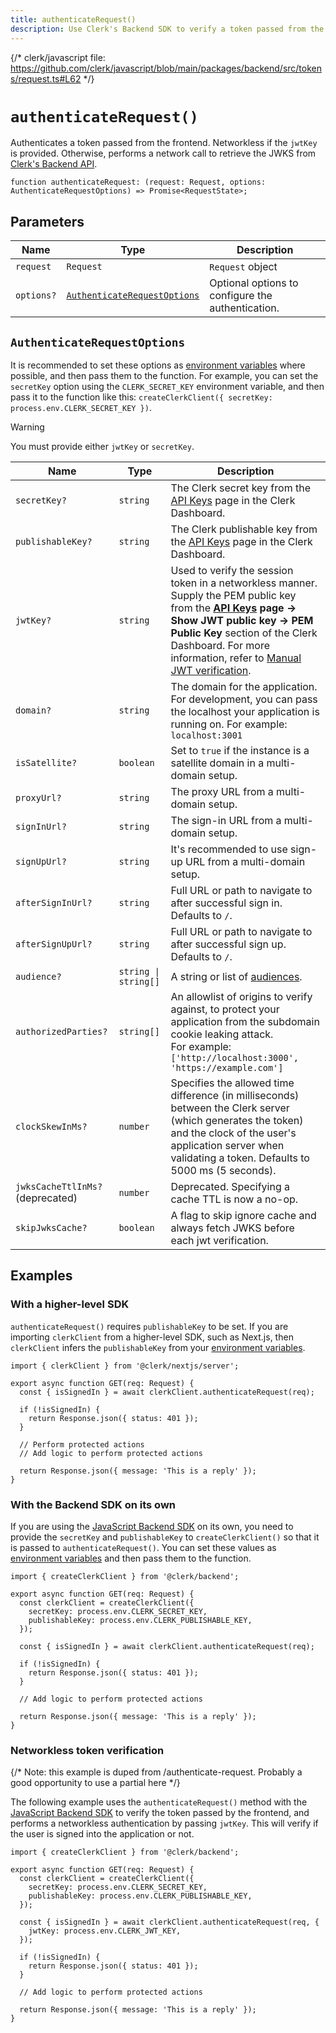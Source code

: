 ```yaml
---
title: authenticateRequest()
description: Use Clerk's Backend SDK to verify a token passed from the frontend.
---
```


{/* clerk/javascript file: https://github.com/clerk/javascript/blob/main/packages/backend/src/tokens/request.ts#L62 */}

# `authenticateRequest()`

Authenticates a token passed from the frontend. Networkless if the `jwtKey` is provided. Otherwise, performs a network call to retrieve the JWKS from [Clerk's Backend API](/docs/reference/backend-api/tag/JWKS#operation/GetJWKS).

```tsx {{ prettier: false }}
function authenticateRequest: (request: Request, options: AuthenticateRequestOptions) => Promise<RequestState>;
```

## Parameters

| Name | Type | Description |
| - | - | - |
| `request` | `Request` | `Request` object |
| `options?` | [`AuthenticateRequestOptions`](#authenticate-request-options) | Optional options to configure the authentication. |

## `AuthenticateRequestOptions`

It is recommended to set these options as [environment variables](/docs/deployments/clerk-environment-variables#api-and-sdk-configuration) where possible, and then pass them to the function. For example, you can set the `secretKey` option using the `CLERK_SECRET_KEY` environment variable, and then pass it to the function like this: `createClerkClient({ secretKey: process.env.CLERK_SECRET_KEY })`.

> [!WARNING]
> You must provide either `jwtKey` or `secretKey`.

| Name | Type | Description |
| - | - | - |
| `secretKey?` | `string` | The Clerk secret key from the [API Keys](https://dashboard.clerk.com/last-active?path=api-keys) page in the Clerk Dashboard. |
| `publishableKey?` | `string` | The Clerk publishable key from the [API Keys](https://dashboard.clerk.com/last-active?path=api-keys) page in the Clerk Dashboard. |
| `jwtKey?` | `string` | Used to verify the session token in a networkless manner. Supply the PEM public key from the **[API Keys](https://dashboard.clerk.com/last-active?path=api-keys) page -> Show JWT public key -> PEM Public Key** section of the Clerk Dashboard. For more information, refer to [Manual JWT verification](/docs/backend-requests/handling/manual-jwt). |
| `domain?` | `string` | The domain for the application. For development, you can pass the localhost your application is running on. For example: `localhost:3001` |
| `isSatellite?` | `boolean` | Set to `true` if the instance is a satellite domain in a multi-domain setup. |
| `proxyUrl?` | `string` | The proxy URL from a multi-domain setup. |
| `signInUrl?` | `string` | The sign-in URL from a multi-domain setup. |
| `signUpUrl?` | `string` | It's recommended to use sign-up URL from a multi-domain setup. |
| `afterSignInUrl?` | `string` | Full URL or path to navigate to after successful sign in. Defaults to `/`. |
| `afterSignUpUrl?` | `string` | Full URL or path to navigate to after successful sign up. Defaults to `/`. |
| `audience?` | `string \| string[]` | A string or list of [audiences](https://datatracker.ietf.org/doc/html/rfc7519#section-4.1.3). |
| `authorizedParties?` | `string[]` | An allowlist of origins to verify against, to protect your application from the subdomain cookie leaking attack.<br />For example: `['http://localhost:3000', 'https://example.com']` |
| `clockSkewInMs?` | `number` | Specifies the allowed time difference (in milliseconds) between the Clerk server (which generates the token) and the clock of the user's application server when validating a token. Defaults to 5000 ms (5 seconds). |
| `jwksCacheTtlInMs?` (deprecated) | `number` | Deprecated. Specifying a cache TTL is now a no-op. |
| `skipJwksCache?` | `boolean` | A flag to skip ignore cache and always fetch JWKS before each jwt verification. |

## Examples

### With a higher-level SDK

`authenticateRequest()` requires `publishableKey` to be set. If you are importing `clerkClient` from a higher-level SDK, such as Next.js, then `clerkClient` infers the `publishableKey` from your [environment variables](/docs/deployments/clerk-environment-variables#clerk-publishable-and-secret-keys).

```tsx {{ prettier: false }}
import { clerkClient } from '@clerk/nextjs/server';

export async function GET(req: Request) {
  const { isSignedIn } = await clerkClient.authenticateRequest(req);

  if (!isSignedIn) {
    return Response.json({ status: 401 });
  }

  // Perform protected actions
  // Add logic to perform protected actions

  return Response.json({ message: 'This is a reply' });
}
```

### With the Backend SDK on its own

If you are using the [JavaScript Backend SDK](/docs/references/backend/overview) on its own, you need to provide the `secretKey` and `publishableKey` to `createClerkClient()` so that it is passed to `authenticateRequest()`. You can set these values as [environment variables](/docs/deployments/clerk-environment-variables#clerk-publishable-and-secret-keys) and then pass them to the function.

```tsx {{ prettier: false }}
import { createClerkClient } from '@clerk/backend';

export async function GET(req: Request) {
  const clerkClient = createClerkClient({
    secretKey: process.env.CLERK_SECRET_KEY,
    publishableKey: process.env.CLERK_PUBLISHABLE_KEY,
  });

  const { isSignedIn } = await clerkClient.authenticateRequest(req);

  if (!isSignedIn) {
    return Response.json({ status: 401 });
  }

  // Add logic to perform protected actions

  return Response.json({ message: 'This is a reply' });
}
```

### Networkless token verification

{/* Note: this example is duped from /authenticate-request. Probably a good opportunity to use a partial here */}

The following example uses the `authenticateRequest()` method with the [JavaScript Backend SDK](/docs/references/backend/overview) to verify the token passed by the frontend, and performs a networkless authentication by passing `jwtKey`. This will verify if the user is signed into the application or not.

```tsx {{ prettier: false }}
import { createClerkClient } from '@clerk/backend';

export async function GET(req: Request) {
  const clerkClient = createClerkClient({
    secretKey: process.env.CLERK_SECRET_KEY,
    publishableKey: process.env.CLERK_PUBLISHABLE_KEY,
  });

  const { isSignedIn } = await clerkClient.authenticateRequest(req, {
    jwtKey: process.env.CLERK_JWT_KEY,
  });

  if (!isSignedIn) {
    return Response.json({ status: 401 });
  }

  // Add logic to perform protected actions

  return Response.json({ message: 'This is a reply' });
}
```

